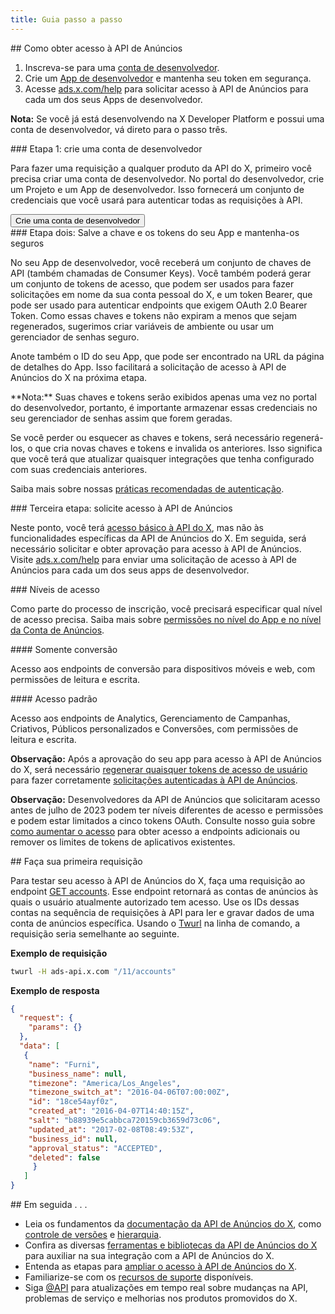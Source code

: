```yaml
---
title: Guia passo a passo
---
```




<div id="how-to-get-access-to-the-ads-api">
  ## Como obter acesso à API de Anúncios
</div>

1. Inscreva-se para uma [conta de desenvolvedor](https://developer.x.com/en/apply-for-access).
2. Crie um [App de desenvolvedor](https://developer.x.com/app) e mantenha seu token em segurança.
3. Acesse [ads.x.com/help](https://ads.x.com/help) para solicitar acesso à API de Anúncios para cada um dos seus Apps de desenvolvedor.

<Note>**Nota:** Se você já está desenvolvendo na X Developer Platform e possui uma conta de desenvolvedor, vá direto para o passo três.</Note>

<div id="step-one-signup-for-a-developer-account">
  ### Etapa 1: crie uma conta de desenvolvedor
</div>

Para fazer uma requisição a qualquer produto da API do X, primeiro você precisa criar uma conta de desenvolvedor. No portal do desenvolvedor, crie um Projeto e um App de desenvolvedor. Isso fornecerá um conjunto de credenciais que você usará para autenticar todas as requisições à API.

<Button href="https://developer.x.com/en/apply-for-access">
  Crie uma conta de desenvolvedor
</Button>

<div id="step-two-save-your-apps-key-and-tokens-and-keep-them-secure">
  ### Etapa dois: Salve a chave e os tokens do seu App e mantenha-os seguros
</div>

No seu App de desenvolvedor, você receberá um conjunto de chaves de API (também chamadas de Consumer Keys). Você também poderá gerar um conjunto de tokens de acesso, que podem ser usados para fazer solicitações em nome da sua conta pessoal do X, e um token Bearer, que pode ser usado para autenticar endpoints que exigem OAuth 2.0 Bearer Token. Como essas chaves e tokens não expiram a menos que sejam regenerados, sugerimos criar variáveis de ambiente ou usar um gerenciador de senhas seguro.

Anote também o ID do seu App, que pode ser encontrado na URL da página de detalhes do App. Isso facilitará a solicitação de acesso à API de Anúncios do X na próxima etapa.

<Note>
**Nota:** Suas chaves e tokens serão exibidos apenas uma vez no portal do desenvolvedor, portanto, é importante armazenar essas credenciais no seu gerenciador de senhas assim que forem geradas.

Se você perder ou esquecer as chaves e tokens, será necessário regenerá-los, o que cria novas chaves e tokens e invalida os anteriores. Isso significa que você terá que atualizar quaisquer integrações que tenha configurado com suas credenciais anteriores.

Saiba mais sobre nossas [práticas recomendadas de autenticação](https://developer.x.com/en/docs/authentication/guides/authentication-best-practices).
</Note>

<div id="step-three-apply-for-access-to-the-ads-api">
  ### Terceira etapa: solicite acesso à API de Anúncios
</div>

Neste ponto, você terá [acesso básico à API do X](https://developer.x.com/en/docs/twitter-api/v1), mas não às funcionalidades específicas da API de Anúncios do X. Em seguida, será necessário solicitar e obter aprovação para acesso à API de Anúncios. Visite [ads.x.com/help](https://ads.x.com/help) para enviar uma solicitação de acesso à API de Anúncios para cada um dos seus apps de desenvolvedor.

<div id="access-tiers">
  ### Níveis de acesso
</div>

Como parte do processo de inscrição, você precisará especificar qual nível de acesso precisa. Saiba mais sobre [permissões no nível do App e no nível da Conta de Anúncios](https://developer.x.com/en/docs/twitter-ads-api/obtaining-ads-account-access#levels-of-access).

<div id="conversion-only">
  #### Somente conversão
</div>

Acesso aos endpoints de conversão para dispositivos móveis e web, com permissões de leitura e escrita.

<div id="standard-access">
  #### Acesso padrão
</div>

Acesso aos endpoints de Analytics, Gerenciamento de Campanhas, Criativos, Públicos personalizados e Conversões, com permissões de leitura e escrita.

<Note>**Observação:** Após a aprovação do seu app para acesso à API de Anúncios do X, será necessário [regenerar quaisquer tokens de acesso de usuário](https://developer.x.com/resources/fundamentals/authentication/obtaining-user-access-tokens) para fazer corretamente [solicitações autenticadas à API de Anúncios](https://developer.x.com/en/docs/twitter-ads-api/making-authenticated-requests).</Note>

<Note>**Observação:** Desenvolvedores da API de Anúncios que solicitaram acesso antes de julho de 2023 podem ter níveis diferentes de acesso e permissões e podem estar limitados a cinco tokens OAuth. Consulte nosso guia sobre [como aumentar o acesso](https://developer.x.com/en/docs/twitter-ads-api/increasing-access) para obter acesso a endpoints adicionais ou remover os limites de tokens de aplicativos existentes.</Note>

<div id="make-your-first-request">
  ## Faça sua primeira requisição
</div>

Para testar seu acesso à API de Anúncios do X, faça uma requisição ao endpoint [GET accounts](https://developer.x.com/en/docs/twitter-ads-api/campaign-management/api-reference/accounts). Esse endpoint retornará as contas de anúncios às quais o usuário atualmente autorizado tem acesso. Use os IDs dessas contas na sequência de requisições à API para ler e gravar dados de uma conta de anúncios específica. Usando o [Twurl](https://developer.x.com/en/docs/tutorials/using-twurl) na linha de comando, a requisição seria semelhante ao seguinte.

**Exemplo de requisição**

```bash
twurl -H ads-api.x.com "/11/accounts"
```

**Exemplo de resposta**

```json
{
  "request": {
    "params": {}
  },
  "data": [
   {
    "name": "Furni",
    "business_name": null,
    "timezone": "America/Los_Angeles",
    "timezone_switch_at": "2016-04-06T07:00:00Z",
    "id": "18ce54ayf0z",
    "created_at": "2016-04-07T14:40:15Z",
    "salt": "b88939e5cabbca720159cb3659d73c06",
    "updated_at": "2017-02-08T08:49:53Z",
    "business_id": null,
    "approval_status": "ACCEPTED",
    "deleted": false
     }
   ]
}
```

<div id="up-next">
  ## Em seguida . . .
</div>

- Leia os fundamentos da [documentação da API de Anúncios do X](https://developer.x.com/en/docs/twitter-ads-api), como [controle de versões](https://developer.x.com/en/docs/twitter-ads-api/versioning) e [hierarquia](https://developer.x.com/en/docs/twitter-ads-api/hierarchy-terminology).
- Confira as diversas [ferramentas e bibliotecas da API de Anúncios do X](https://developer.x.com/en/docs/twitter-ads-api/tools-and-libraries) para auxiliar na sua integração com a API de Anúncios do X.
- Entenda as etapas para [ampliar o acesso à API de Anúncios do X](https://developer.x.com/en/docs/twitter-ads-api/increasing-access).
- Familiarize-se com os [recursos de suporte](https://developer.x.com/en/support/twitter-ads-api) disponíveis.
- Siga [@API](https://x.com/API) para atualizações em tempo real sobre mudanças na API, problemas de serviço e melhorias nos produtos promovidos do X.